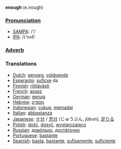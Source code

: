 '''enough''' (e.nough)

===[[Pronunciation]]===
*[[w:SAMPA|SAMPA]]: /'/
*[[w:IPA|IPA]]: /ɪ'nʌf/

===[[Adverb]]===

=== Translations ===
*[[Dutch]]: [[genoeg]], [[voldoende]]
*[[Esperanto]]: [[suficxe]] da
*[[Finnish]]: [[riittävästi]]
*[[French]]: [[assez]]
*[[German]]: [[genug]]
*[[Hebrew]]: [[מספיק]]
*[[Indonesian]]: [[cukup]], [[memadai]]
*[[Italian]]: [[abbastanza]]
*[[Japanese]]: [[十分]] / [[充分]] (じゅうぶん, jūbun), [[足りる]]
*[[Polish]]: [[dość]], [[dosyć]], [[wystarczająco]]
*[[Russian]]: [[довóльно]], [[достáточно]]
*[[Portuguese]]: [[bastante]]
*[[Spanish]]: [[basta]], [[bastante]], [[sufisamente]], [[suficiente]]